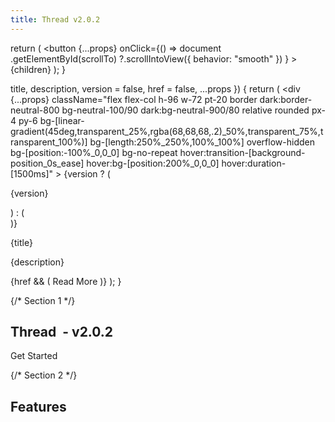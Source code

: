 ```yaml
---
title: Thread v2.0.2
---
```




  return (
    <button
      {...props}
      onClick={() =>
        document
          .getElementById(scrollTo)
          ?.scrollIntoView({ behavior: "smooth" })
      }
    >
      {children}
    </button>
  );
}

  title,
  description,
  version = false,
  href = false,
  ...props
}) {
  return (
    <div
      {...props}
      className="flex flex-col h-96 w-72 pt-20 border dark:border-neutral-800 bg-neutral-100/90 dark:bg-neutral-900/80 relative rounded px-4 py-6 bg-[linear-gradient(45deg,transparent_25%,rgba(68,68,68,.2)_50%,transparent_75%,transparent_100%)] bg-[length:250%_250%,100%_100%] overflow-hidden bg-[position:-100%_0,0_0] bg-no-repeat hover:transition-[background-position_0s_ease] hover:bg-[position:200%_0,0_0] hover:duration-[1500ms]"
    >
      {version ? (
        <p className="nx-mt-0 mb-1 text-xs bg-clip-text text-transparent bg-gradient-radial from-pink-500 to-violet-500">
          {version}
        </p>
      ) : (
        <div className="nx-mt-0 h-4 mb-1"></div>
      )}
      <p className="nx-mt-0 mb-2 text-2xl font-bold">{title}</p>
      <p className="nx-mt-0 text-sm font-normal text-neutral-600 dark:text-neutral-300">
        {description}
      </p>
      {href && (
        <Link
          href={href}
          className="absolute bottom-4 right-4 text-neutral-600/80 dark:text-neutral-300/80 hover:text-neutral-600 dark:hover:text-neutral-300 flex items-center gap-1 hover:gap-2 hover:right-3 transition-all"
        >
          <span>Read More</span>
          <ArrowRightIcon />
        </Link>
      )}
    </div>
  );
}

<div className="flex-col flex">

{/* Section 1 */}

<section id="top">
  <div
    className="h-full justify-center pb-16 text-center items-center flex flex-col gap-4"
    style={{ height: "calc(100vh - 64px)" }}
  >
    <h1 className="text-4xl font-bold">
      <span className="bg-clip-text text-transparent bg-gradient-to-r from-pink-500 to-violet-500">
        <span>Thread</span>
      </span>
      <span>&nbsp;- v2.0.2</span>
    </h1>
    <div className="text-center">
      <PackageManager />
    </div>
    <Link
      href="/docs"
      className="block mt-8 transition-all bg-neutral-800 dark:bg-neutral-200 text-white dark:text-black hover:bg-neutral-800/90 dark:hover:bg-neutral-200/90 active:bg-neutral-800/80 dark:active:bg-neutral-200/80 px-4 py-2 rounded"
    >
      Get Started
    </Link>
  </div>
  <SmoothScroll
    scrollTo="features"
    className="absolute flex left-1/2 -translate-x-1/2 items-center justify-center"
    style={{ top: "calc(100vh - 64px)" }}
  >
    <ChevronDownIcon className="w-8 h-8" />
  </SmoothScroll>
</section>

{/* Section 2 */}

<section id="features">
  <div
    className="py-4 flex flex-col gap-4 justify-center items-center"
    style={{ height: "calc(100vh - 64px)" }}
  >
    <h2 className="text-5xl font-bold mb-10 text-center">Features</h2>
    <div className="flex flex-wrap gap-8 justify-center">
      <Feature
        title="Graceful shutdown"
        description="Automatically kill threads before exiting the program"
        href="/docs/latest/configuration"
        version="^v0.1.2"
      />
      <Feature
        title="Concurrent Processing"
        description="Utilize multiple threads to process large amounts of data"
        href="/docs/latest/concurrent-processing"
      />
    </div>
  </div>
</section>

</div>
